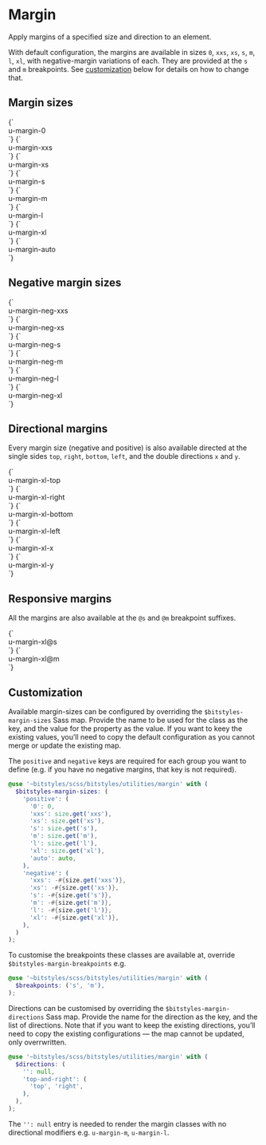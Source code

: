 
<Meta title="Utilities/margin" />

# Margin

Apply margins of a specified size and direction to an element.

With default configuration, the margins are available in sizes `0`, `xxs`, `xs`, `s`, `m`, `l`, `xl`, with negative-margin variations of each. They are provided at the `s` and `m` breakpoints. See [customization](#customization) below for details on how to change that.

## Margin sizes

<Canvas>
  <Story name="margin-0">
    {`
      <div class="u-bg-brand-2 u-padding-m">
        <div class="u-bg-background u-margin-0">u-margin-0</div>
      </div>
    `}
  </Story>
  <Story name="margin-xxs">
    {`
      <div class="u-bg-brand-2 u-padding-m">
        <div class="u-bg-background u-margin-xxs">u-margin-xxs</div>
      </div>
    `}
  </Story>
  <Story name="margin-xs">
    {`
      <div class="u-bg-brand-2 u-padding-m">
        <div class="u-bg-background u-margin-xs">u-margin-xs</div>
      </div>
    `}
  </Story>
  <Story name="margin-s">
    {`
      <div class="u-bg-brand-2 u-padding-m">
        <div class="u-bg-background u-margin-s">u-margin-s</div>
      </div>
    `}
  </Story>
  <Story name="margin-m">
    {`
      <div class="u-bg-brand-2 u-padding-m">
        <div class="u-bg-background u-margin-m">u-margin-m</div>
      </div>
    `}
  </Story>
  <Story name="margin-l">
    {`
      <div class="u-bg-brand-2 u-padding-m">
        <div class="u-bg-background u-margin-l">u-margin-l</div>
      </div>
    `}
  </Story>
  <Story name="margin-xl">
    {`
      <div class="u-bg-brand-2 u-padding-m">
        <div class="u-bg-background u-margin-xl">u-margin-xl</div>
      </div>
    `}
  </Story>
  <Story name="margin-auto">
    {`
      <div class="u-bg-brand-2 u-padding-m">
        <div class="u-bg-background u-margin-auto">u-margin-auto</div>
      </div>
    `}
  </Story>
</Canvas>

## Negative margin sizes

<Canvas>
  <Story name="margin-neg-xxs">
    {`
      <div class="u-bg-brand-2 u-padding-m">
        <div class="u-bg-background u-margin-neg-xxs">u-margin-neg-xxs</div>
      </div>
    `}
  </Story>
  <Story name="margin-neg-xs">
    {`
      <div class="u-bg-brand-2 u-padding-m">
        <div class="u-bg-background u-margin-neg-xs">u-margin-neg-xs</div>
      </div>
    `}
  </Story>
  <Story name="margin-neg-s">
    {`
      <div class="u-bg-brand-2 u-padding-m">
        <div class="u-bg-background u-margin-neg-s">u-margin-neg-s</div>
      </div>
    `}
  </Story>
  <Story name="margin-neg-m">
    {`
      <div class="u-bg-brand-2 u-padding-m">
        <div class="u-bg-background u-margin-neg-m">u-margin-neg-m</div>
      </div>
    `}
  </Story>
  <Story name="margin-neg-l">
    {`
      <div class="u-bg-brand-2 u-padding-m">
        <div class="u-bg-background u-margin-neg-l">u-margin-neg-l</div>
      </div>
    `}
  </Story>
  <Story name="margin-neg-xl">
    {`
      <div class="u-bg-brand-2 u-padding-m">
        <div class="u-bg-background u-margin-neg-xl">u-margin-neg-xl</div>
      </div>
    `}
  </Story>
</Canvas>

## Directional margins

Every margin size (negative and positive) is also available directed at the single sides `top`, `right`, `bottom`, `left`, and the double directions `x` and `y`.

<Canvas>
  <Story id="utilities-margin--margin-xl" />
  <Story name="margin-xl-top">
    {`
      <div class="u-bg-brand-2 u-padding-m">
        <div class="u-bg-background u-margin-xl-top">u-margin-xl-top</div>
      </div>
    `}
  </Story>
  <Story name="margin-xl-right">
    {`
      <div class="u-bg-brand-2 u-padding-m">
        <div class="u-bg-background u-margin-xl-right">u-margin-xl-right</div>
      </div>
    `}
  </Story>
  <Story name="margin-xl-bottom">
    {`
      <div class="u-bg-brand-2 u-padding-m">
        <div class="u-bg-background u-margin-xl-bottom">u-margin-xl-bottom</div>
      </div>
    `}
  </Story>
  <Story name="margin-xl-left">
    {`
      <div class="u-bg-brand-2 u-padding-m">
        <div class="u-bg-background u-margin-xl-left">u-margin-xl-left</div>
      </div>
    `}
  </Story>
  <Story name="margin-xl-x">
    {`
      <div class="u-bg-brand-2 u-padding-m">
        <div class="u-bg-background u-margin-xl-x">u-margin-xl-x</div>
      </div>
    `}
  </Story>
  <Story name="margin-xl-y">
    {`
      <div class="u-bg-brand-2 u-padding-m">
        <div class="u-bg-background u-margin-xl-y">u-margin-xl-y</div>
      </div>
    `}
  </Story>
</Canvas>

## Responsive margins

All the margins are also available at the `@s` and `@m` breakpoint suffixes.

<Canvas>
  <Story name="margin-xl@s">
    {`
      <div class="u-bg-brand-2 u-padding-m">
        <div class="u-bg-background u-margin-xl@s">u-margin-xl@s</div>
      </div>
    `}
  </Story>
  <Story name="margin-xl@m">
    {`
      <div class="u-bg-brand-2 u-padding-m">
        <div class="u-bg-background u-margin-xl@m">u-margin-xl@m</div>
      </div>
    `}
  </Story>
</Canvas>

## Customization

Available margin-sizes can be configured by overriding the `$bitstyles-margin-sizes` Sass map. Provide the name to be used for the class as the key, and the value for the property as the value. If you want to keey the existing values, you’ll need to copy the default configuration as you cannot merge or update the existing map.

The `positive` and `negative` keys are required for each group you want to define (e.g. if you have no negative margins, that key is not required).

```scss
@use '~bitstyles/scss/bitstyles/utilities/margin' with (
  $bitstyles-margin-sizes: (
    'positive': (
      '0': 0,
      'xxs': size.get('xxs'),
      'xs': size.get('xs'),
      's': size.get('s'),
      'm': size.get('m'),
      'l': size.get('l'),
      'xl': size.get('xl'),
      'auto': auto,
    ),
    'negative': (
      'xxs': -#{size.get('xxs')},
      'xs': -#{size.get('xs')},
      's': -#{size.get('s')},
      'm': -#{size.get('m')},
      'l': -#{size.get('l')},
      'xl': -#{size.get('xl')},
    ),
  )
);
```

To customise the breakpoints these classes are available at, override `$bitstyles-margin-breakpoints` e.g.

```scss
@use '~bitstyles/scss/bitstyles/utilities/margin' with (
  $breakpoints: ('s', 'm'),
);
```

Directions can be customised by overriding the `$bitstyles-margin-directions` Sass map. Provide the name for the direction as the key, and the list of directions. Note that if you want to keep the existing directions, you’ll need to copy the existing configurations — the map cannot be updated, only overrwritten.

```scss
@use '~bitstyles/scss/bitstyles/utilities/margin' with (
  $directions: (
    '': null,
    'top-and-right': (
      'top', 'right',
    ),
  ),
);
```

The `'': null` entry is needed to render the margin classes with no directional modifiers e.g. `u-margin-m`, `u-margin-l`.
